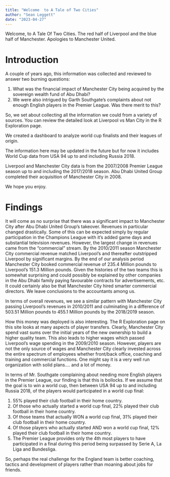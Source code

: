 ```yaml
---
title: "Welcome  to A Tale of Two Cities"
author: "Sean Leggett"
date: "2023-04-27"
---
```


Welcome, to A Tale Of Two Cities. The red half of Liverpool and the blue half of Manchester. Apologies to Manchester United.

# Introduction
A couple of years ago, this information was collected and reviewed to answer two burning questions:

1. What was the financial impact of Manchester City being acquired by the sovereign wealth fund of Abu Dhabi?
2. We were also intrigued by Garth Southgate's complaints about not enough English players in the Premier League. Was there merit to this?

So, we set about collecting all the information we could from a variety of sources. You can review the detailed look at Liverpool vs Man City in the R Exploration page.

We created a dashboard to analyze world cup finalists and their leagues of origin.

The information here may be updated in the future but for now it includes World Cup data from USA 94 up to and including Russia 2018.

Liverpool and Manchester City data is from the 2007/2008 Premier League season up to and including the 2017/2018 season. Abu Dhabi United Group completed their acquisition of Manchester City in 2008.

We hope you enjoy.

# Findings
It will come as no surprise that there was a significant impact to Manchester City after Abu Dhabi United Group's takeover. Revenues in particular changed drastically. Some of this can be expected simply by regular participation in the Champions League with it's added game days and substantial television revenues. However, the largest change in revenues came from the "commercial" stream. By the 2010/2011 season Manchester City commercial revenue matched Liverpool's and thereafter outstripped Liverpool by significant margins. By the end of our analysis period Manchester City booked commercial revenue of 235.4 Million pounds to Liverpool's 151.3 Million pounds. Given the histories of the two teams this is somewhat surprising and could possibly be explained by other companies in the Abu Dhabi family paying favourable contracts for advertisements, etc. It could certainly also be that Manchester City hired smarter commercial directors. We leave conclusions to the accountants among us.

In terms of overall revenues, we see a similar pattern with Manchester City passing Liverpool's revenues in 2010/2011 and culminating in a difference of 503.51 Million pounds to 455.1 Million pounds by the 2018/2019 season.

How this money was deployed is also interesting. The R Exploration page on this site looks at many aspects of player transfers. Clearly, Manchester City spend vast sums over the initial years of the new ownership to build a higher quality team. This also leads to higher wages which passed Liverpool's wage spending in the 2009/2010 season. However, players are not the only source of wages and Manchester City clearly invested across the entire spectrum of employees whether front/back office, coaching and training and commercial functions. One might say it is a very well run organization with solid plans.... and a lot of money.

In terms of Mr. Southgate complaining about needing more English players in the Premier League, our finding is that this is bollocks. If we assume that the goal is to win a world cup, then between USA 94 up to and including Russia 2018, of the players would participated in a world cup final:

1. 55% played their club football in their home country.
2. Of those who actually started a world cup final, 22% played their club football in their home country.
3. Of those teams that actually WON a world cup final, 31% played their club football in their home country.
4. Of those players who actually started AND won a world cup final, 12% played their club football in their home country.
5. The Premier League provides only the 4th most players to have participated in a final during this period being surpassed by Serie A, La Liga and Bundesliga.

So, perhaps the real challenge for the England team is better coaching, tactics and development of players rather than moaning about jobs for friends.

